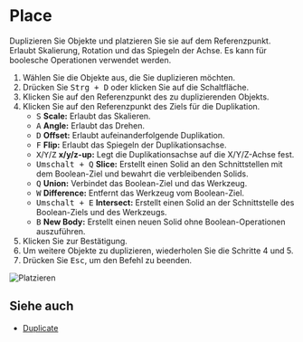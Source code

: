 
# Place

<Reference shortcut="Strg + D" command="Place" button="Links von der Befehlsleiste" />

Duplizieren Sie Objekte und platzieren Sie sie auf dem Referenzpunkt. Erlaubt Skalierung, Rotation und das Spiegeln der Achse. Es kann für boolesche Operationen verwendet werden.

1. Wählen Sie die Objekte aus, die Sie duplizieren möchten.
2. Drücken Sie <kbd>Strg + D</kbd> oder klicken Sie auf die Schaltfläche.
3. Klicken Sie auf den Referenzpunkt des zu duplizierenden Objekts.
4. Klicken Sie auf den Referenzpunkt des Ziels für die Duplikation.
   - <kbd>S</kbd> **Scale:** Erlaubt das Skalieren.
   - <kbd>A</kbd> **Angle:** Erlaubt das Drehen.
   - <kbd>D</kbd> **Offset:** Erlaubt aufeinanderfolgende Duplikation.
   - <kbd>F</kbd> **Flip:** Erlaubt das Spiegeln der Duplikationsachse.
   - <kbd>X</kbd>/<kbd>Y</kbd>/<kbd>Z</kbd> **x/y/z-up:** Legt die Duplikationsachse auf die X/Y/Z-Achse fest.
   - <kbd>Umschalt + Q</kbd> **Slice:** Erstellt einen Solid an den Schnittstellen mit dem Boolean-Ziel und bewahrt die verbleibenden Solids.
   - <kbd>Q</kbd> **Union:** Verbindet das Boolean-Ziel und das Werkzeug.
   - <kbd>W</kbd> **Difference:** Entfernt das Werkzeug vom Boolean-Ziel.
   - <kbd>Umschalt + E</kbd> **Intersect:** Erstellt einen Solid an der Schnittstelle des Boolean-Ziels und des Werkzeugs.
   - <kbd>B</kbd> **New Body:** Erstellt einen neuen Solid ohne Boolean-Operationen auszuführen.
5. Klicken Sie zur Bestätigung.
6. Um weitere Objekte zu duplizieren, wiederholen Sie die Schritte 4 und 5.
7. Drücken Sie <kbd>Esc</kbd>, um den Befehl zu beenden.

![Platzieren](/img/place.gif)

## Siehe auch
- [Duplicate](./duplicate)
